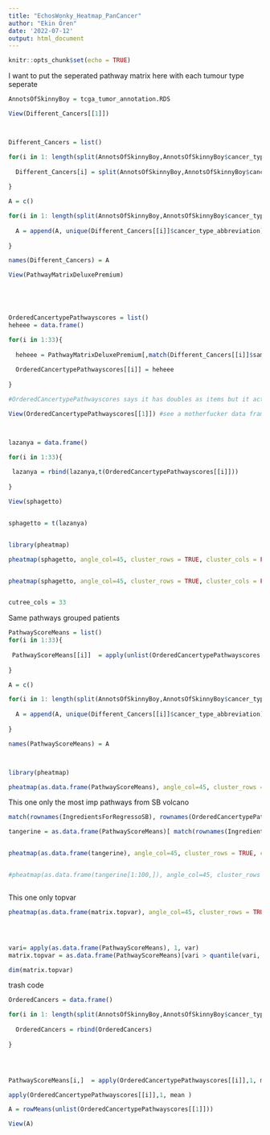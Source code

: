 ```yaml
---
title: "EchosWonky_Heatmap_PanCancer"
author: "Ekin Ören"
date: '2022-07-12'
output: html_document
---
```


```r
knitr::opts_chunk$set(echo = TRUE)
```


I want to put the seperated pathway matrix here with each tumour type seperate

```r


AnnotsOfSkinnyBoy = tcga_tumor_annotation.RDS

View(Different_Cancers[[1]])



Different_Cancers = list()

for(i in 1: length(split(AnnotsOfSkinnyBoy,AnnotsOfSkinnyBoy$cancer_type_abbreviation))){
  
  Different_Cancers[i] = split(AnnotsOfSkinnyBoy,AnnotsOfSkinnyBoy$cancer_type_abbreviation)[i]
  
}

A = c()

for(i in 1: length(split(AnnotsOfSkinnyBoy,AnnotsOfSkinnyBoy$cancer_type_abbreviation))){
  
  A = append(A, unique(Different_Cancers[[i]]$cancer_type_abbreviation))
  
}

names(Different_Cancers) = A

View(PathwayMatrixDeluxePremium)





OrderedCancertypePathwayscores = list()
heheee = data.frame()

for(i in 1:33){
  
  heheee = PathwayMatrixDeluxePremium[,match(Different_Cancers[[i]]$sample, colnames(PathwayMatrixDeluxePremium))]
  
  OrderedCancertypePathwayscores[[i]] = heheee
  
}

#OrderedCancertypePathwayscores says it has doubles as items but it actually has data frames. it is lying!

View(OrderedCancertypePathwayscores[[1]]) #see a motherfucker data frame that fucks mothers



lazanya = data.frame()

for(i in 1:33){
  
 lazanya = rbind(lazanya,t(OrderedCancertypePathwayscores[[i]]))
 
}

View(sphagetto)


sphagetto = t(lazanya)


library(pheatmap)

pheatmap(sphagetto, angle_col=45, cluster_rows = TRUE, cluster_cols = FALSE, cellwidth = 0.03, main = "heatmap pathways all pathways all patients ordered by tumour type", width = 15, height = 15, fontsize = 8, fontsize_col = 0.1, fontsize_row = 0.1)


pheatmap(sphagetto, angle_col=45, cluster_rows = TRUE, cluster_cols = FALSE, cellwidth = 0.03, main = "heatmap pathways all pathways all patients ordered by tumour type", width = 15, height = 15, fontsize = 10, fontsize_col = 0.1, fontsize_row = 0.00000000000001, treeheight_row = 0, show_rownames = FALSE, show_colnames = FALSE)


cutree_cols = 33

```


Same  pathways grouped patients

```r



PathwayScoreMeans = list()
for(i in 1:33){
  
 PathwayScoreMeans[[i]]  = apply(unlist(OrderedCancertypePathwayscores[[i]]),1, mean )
 
}

A = c()

for(i in 1: length(split(AnnotsOfSkinnyBoy,AnnotsOfSkinnyBoy$cancer_type_abbreviation))){
  
  A = append(A, unique(Different_Cancers[[i]]$cancer_type_abbreviation))
  
}

names(PathwayScoreMeans) = A



library(pheatmap)

pheatmap(as.data.frame(PathwayScoreMeans), angle_col=45, cluster_rows = TRUE, cluster_cols = FALSE, cellwidth = 10, main = "heatmap pathways all pathways all patients ordered by tumour type", width = 15, height = 15, fontsize = 10, fontsize_col = 8, fontsize_row = 0.00000000000001, treeheight_row = 0, show_rownames = FALSE)


```



This one only the most imp pathways from SB volcano

```r

match(rownames(IngredientsForRegressoSB), rownames(OrderedCancertypePathwayscores[[1]]))

tangerine = as.data.frame(PathwayScoreMeans)[ match(rownames(IngredientsForRegressoSB), rownames(OrderedCancertypePathwayscores[[1]])),]


pheatmap(as.data.frame(tangerine), angle_col=45, cluster_rows = TRUE, cluster_cols = FALSE, cellwidth = 10, main = "heatmap pathways all pathways all patients ordered by tumour type", width = 15, height = 15, fontsize = 10, fontsize_col = 8, fontsize_row = 0.00000000000001, treeheight_row = 0, show_rownames = FALSE, cellheight = 0.6)


#pheatmap(as.data.frame(tangerine[1:100,]), angle_col=45, cluster_rows = TRUE, cluster_cols = FALSE, cellwidth = 10, main = "heatmap pathways all pathways all patients ordered by tumour type", width = 15, height = 15, fontsize = 10, fontsize_col = 8, fontsize_row = 0.00000000000001, treeheight_row = 0, show_rownames = FALSE, cellheight = 1)



```



This one only topvar

```r


pheatmap(as.data.frame(matrix.topvar), angle_col=45, cluster_rows = TRUE, cluster_cols = FALSE, cellwidth = 10, main = "10% top-variance pathways and all patients ordered by tumor type", width = 15, height = 15, fontsize = 10, fontsize_col = 8, fontsize_row = 0.00000000000001, treeheight_row = 0, show_rownames = FALSE)




vari= apply(as.data.frame(PathwayScoreMeans), 1, var)
matrix.topvar = as.data.frame(PathwayScoreMeans)[vari > quantile(vari, probs=0.9), ]

dim(matrix.topvar)

```










trash code

```r

OrderedCancers = data.frame()

for(i in 1: length(split(AnnotsOfSkinnyBoy,AnnotsOfSkinnyBoy$cancer_type_abbreviation))){
  
  OrderedCancers = rbind(OrderedCancers)
  
}




PathwayScoreMeans[i,]  = apply(OrderedCancertypePathwayscores[[i]],1, mean )

apply(OrderedCancertypePathwayscores[[i]],1, mean )

A = rowMeans(unlist(OrderedCancertypePathwayscores[[1]]))

View(A)

```






